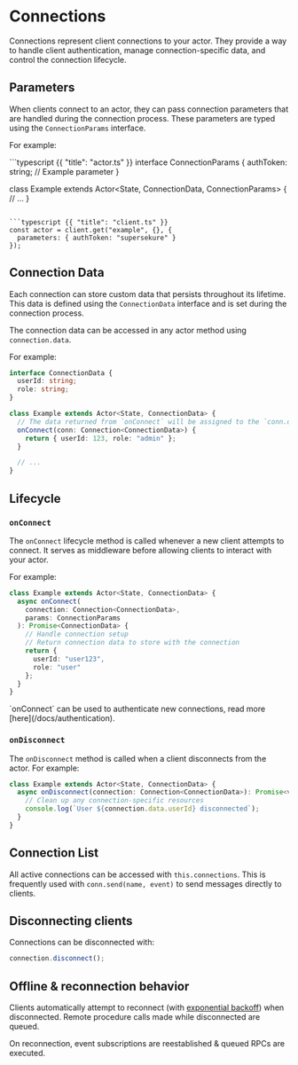 # Connections

Connections represent client connections to your actor. They provide a way to handle client authentication, manage connection-specific data, and control the connection lifecycle.

## Parameters

When clients connect to an actor, they can pass connection parameters that are handled during the connection process. These parameters are typed using the `ConnectionParams` interface.

For example:

<CodeGroup>
```typescript {{ "title": "actor.ts" }}
interface ConnectionParams {
  authToken: string;  // Example parameter
}

class Example extends Actor<State, ConnectionData, ConnectionParams> {
  // ...
}
```

```typescript {{ "title": "client.ts" }}
const actor = client.get("example", {}, {
  parameters: { authToken: "supersekure" }
});
```
</CodeGroup>

## Connection Data

Each connection can store custom data that persists throughout its lifetime. This data is defined using the `ConnectionData` interface and is set during the connection process.

The connection data can be accessed in any actor method using `connection.data`.

For example:

```typescript {{ "title": "actor.ts" }}
interface ConnectionData {
  userId: string;
  role: string;
}

class Example extends Actor<State, ConnectionData> {
  // The data returned from `onConnect` will be assigned to the `conn.data`
  onConnect(conn: Connection<ConnectionData>) {
    return { userId: 123, role: "admin" };
  }

  // ...
}
```


## Lifecycle

### `onConnect`

The `onConnect` lifecycle method is called whenever a new client attempts to connect. It serves as middleware before allowing clients to interact with your actor.


For example:

```typescript
class Example extends Actor<State, ConnectionData> {
  async onConnect(
    connection: Connection<ConnectionData>,
    params: ConnectionParams
  ): Promise<ConnectionData> {
    // Handle connection setup
    // Return connection data to store with the connection
    return {
      userId: "user123",
      role: "user"
    };
  }
}
```

<Tip>
  `onConnect` can be used to authenticate new connections, read more [here](/docs/authentication).
</Tip>

### `onDisconnect`

The `onDisconnect` method is called when a client disconnects from the actor. For example:

```typescript
class Example extends Actor<State, ConnectionData> {
  async onDisconnect(connection: Connection<ConnectionData>): Promise<void> {
    // Clean up any connection-specific resources
    console.log(`User ${connection.data.userId} disconnected`);
  }
}
```

## Connection List

All active connections can be accessed with `this.connections`.  This is frequently used with `conn.send(name, event)` to send messages directly to clients.

## Disconnecting clients

Connections can be disconnected with:

```typescript
connection.disconnect();
```

## Offline & reconnection behavior

Clients automatically attempt to reconnect (with [exponential backoff](https://docs.aws.amazon.com/prescriptive-guidance/latest/cloud-design-patterns/retry-backoff.html)) when disconnected. Remote procedure calls made while disconnected are queued.

On reconnection, event subscriptions are reestablished & queued RPCs are executed.
